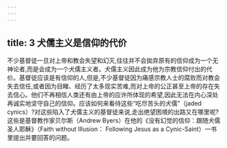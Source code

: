 ```yaml
---
---
---
```

title: 3 犬儒主义是信仰的代价
---



不少基督徒一旦对上帝和教会失望和幻灭,往往并不会拋弃原有的信仰成为一个无神论者,而是会成为一个犬儒主义者。犬儒主义因此成为他为宗教信仰付出的代价。基督徒应该是有信仰的人,但是,不少基督徒因为痛感宗教人士的腐败而对教会失去信任,或者因为目睹、经历了太多现实苦难,而对上帝的公正甚至上帝的存在失去信心。他们不再相信人类还有由上帝的应许所体现的希望,因此无法在内心深处再诚实地坚守自己的信仰。应该如何来看待这些“吃尽苦头的犬儒”（jaded cynics）?对这些陷入了犬儒主义的基督徒来说,走出绝望困境的出路又在哪里呢?这些是基督教作家贝尔斯（Andrew Byers）在他的《没有幻觉的信仰：跟随犬儒圣人耶穌》（Faith without Illusion： Following Jesus as a Cynic-Saint）一书里提出并要回答的问题。